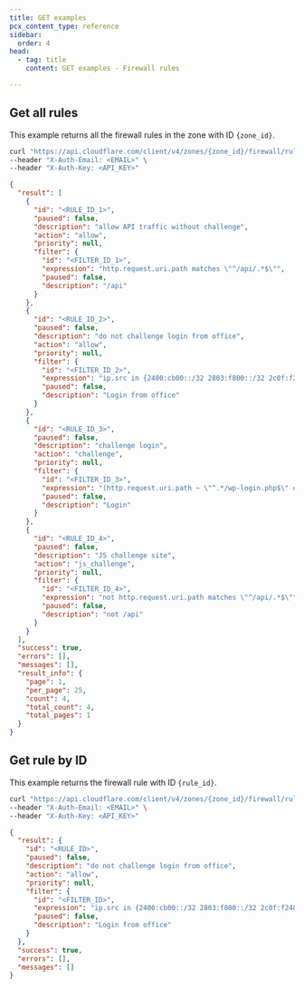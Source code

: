 ```yaml
---
title: GET examples
pcx_content_type: reference
sidebar:
  order: 4
head:
  - tag: title
    content: GET examples - Firewall rules

---
```


## Get all rules

This example returns all the firewall rules in the zone with ID `{zone_id}`.

```bash title="Request"
curl "https://api.cloudflare.com/client/v4/zones/{zone_id}/firewall/rules" \
--header "X-Auth-Email: <EMAIL>" \
--header "X-Auth-Key: <API_KEY>"
```

```json title="Response"
{
  "result": [
    {
      "id": "<RULE_ID_1>",
      "paused": false,
      "description": "allow API traffic without challenge",
      "action": "allow",
      "priority": null,
      "filter": {
        "id": "<FILTER_ID_1>",
        "expression": "http.request.uri.path matches \"^/api/.*$\"",
        "paused": false,
        "description": "/api"
      }
    },
    {
      "id": "<RULE_ID_2>",
      "paused": false,
      "description": "do not challenge login from office",
      "action": "allow",
      "priority": null,
      "filter": {
        "id": "<FILTER_ID_2>",
        "expression": "ip.src in {2400:cb00::/32 2803:f800::/32 2c0f:f248::/32 2a06:98c0::/29} and (http.request.uri.path ~ \"^.*/wp-login.php$\" or http.request.uri.path ~ \"^.*/xmlrpc.php$\")",
        "paused": false,
        "description": "Login from office"
      }
    },
    {
      "id": "<RULE_ID_3>",
      "paused": false,
      "description": "challenge login",
      "action": "challenge",
      "priority": null,
      "filter": {
        "id": "<FILTER_ID_3>",
        "expression": "(http.request.uri.path ~ \"^.*/wp-login.php$\" or http.request.uri.path ~ \"^.*/xmlrpc.php$\")",
        "paused": false,
        "description": "Login"
      }
    },
    {
      "id": "<RULE_ID_4>",
      "paused": false,
      "description": "JS challenge site",
      "action": "js_challenge",
      "priority": null,
      "filter": {
        "id": "<FILTER_ID_4>",
        "expression": "not http.request.uri.path matches \"^/api/.*$\"",
        "paused": false,
        "description": "not /api"
      }
    }
  ],
  "success": true,
  "errors": [],
  "messages": [],
  "result_info": {
    "page": 1,
    "per_page": 25,
    "count": 4,
    "total_count": 4,
    "total_pages": 1
  }
}
```

## Get rule by ID

This example returns the firewall rule with ID `{rule_id}`.

```bash title="Request"
curl "https://api.cloudflare.com/client/v4/zones/{zone_id}/firewall/rules/{rule_id}" \
--header "X-Auth-Email: <EMAIL>" \
--header "X-Auth-Key: <API_KEY>"
```

```json title="Response"
{
  "result": {
    "id": "<RULE_ID>",
    "paused": false,
    "description": "do not challenge login from office",
    "action": "allow",
    "priority": null,
    "filter": {
      "id": "<FILTER_ID>",
      "expression": "ip.src in {2400:cb00::/32 2803:f800::/32 2c0f:f248::/32 2a06:98c0::/29} and (http.request.uri.path ~ \"^.*/wp-login.php$\" or http.request.uri.path ~ \"^.*/xmlrpc.php$\")",
      "paused": false,
      "description": "Login from office"
    }
  },
  "success": true,
  "errors": [],
  "messages": []
}
```
